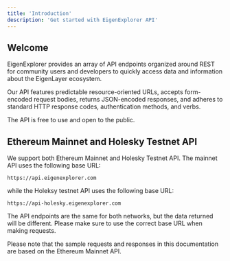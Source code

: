 ```yaml
---
title: 'Introduction'
description: 'Get started with EigenExplorer API'
---
```


## Welcome

EigenExplorer provides an array of API endpoints organized around REST for community users and developers to quickly access data and information about the EigenLayer ecosystem.

Our API features predictable resource-oriented URLs, accepts form-encoded request bodies, returns JSON-encoded responses, and adheres to standard HTTP response codes, authentication methods, and verbs.

The API is free to use and open to the public.

## Ethereum Mainnet and Holesky Testnet API

We support both Ethereum Mainnet and Holesky Testnet API. The mainnet API uses the following base URL:

```
https://api.eigenexplorer.com
```

while the Holeksy testnet API uses the following base URL:

```
https://api-holesky.eigenexplorer.com
```

The API endpoints are the same for both networks, but the data returned will be different. Please make sure to use the correct base URL when making requests.

<Note>
    Please note that the sample requests and responses in this documentation are
    based on the Ethereum Mainnet API.
</Note>
